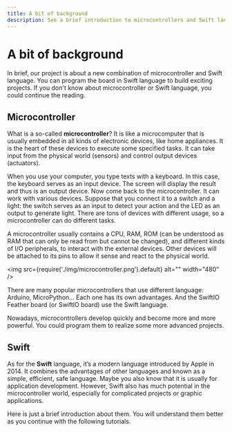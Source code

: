 ```yaml
---
title: A bit of background
description: See a brief introduction to microcontrollers and Swift language.
---
```


# A bit of background

In brief, our project is about a new combination of microcontroller and Swift language. You can program the board in Swift language to build exciting projects. If you don't know about microcontroller or Swift language, you could continue the reading. 

## Microcontroller

What is a so-called **microcontroller**? It is like a microcomputer that is usually embedded in all kinds of electronic devices, like home appliances. It is the heart of these devices to execute some specified tasks. It can take input from the physical world (sensors) and control output devices (actuators). 

When you use your computer, you type texts with a keyboard. In this case, the keyboard serves as an input device. The screen will display the result and thus is an output device. Now come back to the microcontroller. It can work with various devices. Suppose that you connect it to a switch and a light: the switch serves as an input to detect your action and the LED as an output to generate light. There are tons of devices with different usage, so a microcontroller can do different tasks. 

A microcontroller usually contains a CPU, RAM, ROM (can be understood as RAM that can only be read from but cannot be changed), and different kinds of I/O peripherals, to interact with the external devices. Other devices will be attached to its pins to allow it sense and react to the physical world.

<img
  src={require('./img/microcontroller.png').default}
  alt="" width="480"
/>

There are many popular microcontrollers that use different language: Arduino, MicroPython... Each one has its own advantages. And the SwiftIO Feather board (or SwiftIO board) use the Swift language.

Nowadays, microcontrollers develop quickly and become more and more powerful. You could program them to realize some more advanced projects.

## Swift

As for the **Swift** language, it’s a modern language introduced by Apple in 2014. It combines the advantages of other languages and known as a simple, efficient, safe language. Maybe you also know that it is usually for application development. However, Swift also has much potential in the microcontroller world, especially for complicated projects or graphic applications. 

Here is just a brief introduction about them. You will understand them better as you continue with the following tutorials.